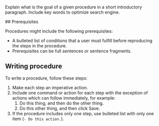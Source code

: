 <!-- Include step-by-step procedures to lead users to specific goals through actions.  -->

Explain what is the goal of a given procedure in a short introductory paragraph. Include key words to optimize search engine.

## Prerequisites

Procedures might include the following prerequisites:

- A bulleted list of conditions that a user must fulfill before reproducing the steps in the procedure.
- Prerequisites can be full sentences or sentence fragments.

## Writing procedure

To write a procedure, follow these steps:

1. Make each step an imperative action.
2. Include one command or action for each step with the exception of actions which can follow immediately, for example:
    1. Do this thing, and then do the other thing.
    2. Do this other thing, and then click Save.
3. If the procedure includes only one step, use bulleted list with only one item (`- Do this action.`).
